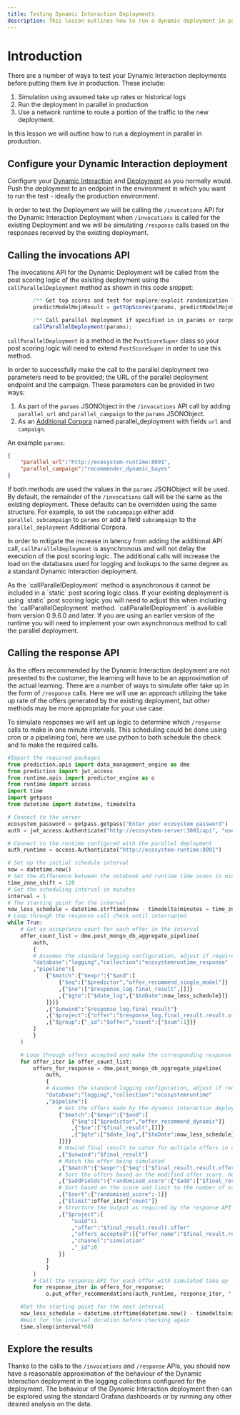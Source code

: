 ```yaml
---
title: Testing Dynamic Interaction Deployments
description: This lesson outlines how to run a dynamic deployment in parallel in production.
---
```


# Introduction
There are a number of ways to test your Dynamic Interaction deployments before putting them live in production. These include:
1. Simulation using assumed take up rates or historical logs
2. Run the deployment in parallel in production
3. Use a network runtime to route a portion of the traffic to the new deployment.

In this lesson we will outline how to run a deployment in parallel in production.

## Configure your Dynamic Interaction deployment
Configure your [Dynamic Interaction](/docs/configuration/dynamic/) and [Deployment](/docs/configuration/deployment/) as you normally would. Push the deployment to an endpoint in the environment in which you want to run the test - ideally the production environment.

In order to test the Deployment we will be calling the `/invocations` API for the Dynamic Interaction Deployment when `/invocations` is called for the existing Deployment and we will be simulating `/response` calls based on the responses received by the existing deployment.

## Calling the invocations API
The invocations API for the Dynamic Deployment will be called from the post scoring logic of the existing deployment using the `callParallelDeployment` method as shown in this code snippet:
```java
        /** Get top scores and test for explore/exploit randomization */
        predictModelMojoResult = getTopScores(params, predictModelMojoResult);

        /** Call parallel deployment if specified in in_params or corpora */
        callParallelDeployment(params);
```
`callParallelDeployment` is a method in the `PostScoreSuper` class so your post scoring logic will need to extend `PostScoreSuper` in order to use this method.

In order to successfully make the call to the parallel deployment two parameters need to be provided; the URL of the parallel deployment endpoint and the campaign. These parameters can be provided in two ways:
1. As part of the `params` JSONObject in the `/invocations` API call by adding `parallel_url` and `parallel_campaign` to the `params` JSONObject.
2. As an [Additional Corpora](/docs/configuration/deployment/parameters/) named parallel_deployment with fields `url` and `campaign`.

An example ```params```:
```json
{
    "parallel_url":"http://ecosystem-runtime:8091",
    "parallel_campaign":"recommender_dynamic_bayes"
}
```

If both methods are used the values in the `params` JSONObject will be used. By default, the remainder of the `/invocations` call will be the same as the existing deployment. These defaults can be overridden using the same structure. For example, to set the `subcampaign` either add `parallel_subcampaign` to `params` or add a field `subcampaign` to the `parallel_deployment` Additional Corpora.

In order to mitigate the increase in latency from adding the additional API call, `callParallelDeployment` is asynchronous and will not delay the execution of the post scoring logic. The additional calls will increase the load on the databases used for logging and lookups to the same degree as a standard Dynamic Interaction deployment.

<Callout type="tip" title="Note">
As the `callParallelDeployment` method is asynchronous it cannot be included in a `static` post scoring logic class. If your existing deployment is using `static` post scoring logic you will need to adjust this when including the `callParallelDeployment` method.
</Callout>

<Callout type="tip" title="Note">
`callParallelDeployment` is available from version 0.9.6.0 and later. If you are using an earlier version of the runtime you will need to implement your own asynchronous method to call the parallel deployment.
</Callout>

## Calling the response API
As the offers recommended by the Dynamic Interaction deployment are not presented to the customer, the learning will have to be an approximation of the actual learning. There are a number of ways to simulate offer take up in the form of `/response` calls. Here we will use an approach utilizing the take up rate of the offers generated by the existing deployment, but other methods may be more appropriate for your use case.

To simulate responses we will set up logic to determine which `/response` calls to make in one minute intervals. This scheduling could be done using cron or a pipelining tool, here we use python to both schedule the check and to make the required calls.
```python
#Import the required packages
from prediction.apis import data_management_engine as dme
from prediction import jwt_access
from runtime.apis import predictor_engine as o
from runtime import access
import time
import getpass
from datetime import datetime, timedelta

# Connect to the server
ecosystem_password = getpass.getpass("Enter your ecosystem password")
auth = jwt_access.Authenticate("http://ecosystem-server:3001/api", "user@ecosystem.ai", ecosystem_password)

# Connect to the runtime configured with the parallel deployment
auth_runtime = access.Authenticate("http://ecosystem-runtime:8091")

# Set up the initial schedule interval
now = datetime.now()
# Set the difference between the notebook and runtime time zones in minutes
time_zone_shift = 120
# Set the scheduling interval in minutes
interval = 1
# The starting point for the interval
now_less_schedule = datetime.strftime(now - timedelta(minutes = time_zone_shift+interval),"%Y-%m-%d %H:%M:%S")
# Loop through the response call check until interrupted
while True:
    # Get an acceptance count for each offer in the interval
    offer_count_list = dme.post_mongo_db_aggregate_pipeline(
        auth,
        {
        # Assumes the standard logging configuration, adjust if required
        "database":"logging","collection":"ecosystemruntime_response"
        ,"pipeline":[
            {"$match":{"$expr":{"$and":[
                {"$eq":["$predictor","offer_recommend_single_model"]}
                ,{"$ne":["$response_log.final_result",[]]}
                ,{"$gte":["$date_log",{"$toDate":now_less_schedule}]}
            ]}}}
            ,{"$unwind":"$response_log.final_result"}
            ,{"$project":{"offer":"$response_log.final_result.result.offer","_id":0}}
            ,{"$group":{"_id":"$offer","count":{"$sum":1}}}
        ]
        }
    )

    # Loop through offers accepted and make the corresponding response calls
    for offer_iter in offer_count_list:
        offers_for_response = dme.post_mongo_db_aggregate_pipeline(
            auth,
            {
            # Assumes the standard logging configuration, adjust if required
            "database":"logging","collection":"ecosystemruntime"
            ,"pipeline":[
                # Get the offers made by the dynamic interaction deployment
                {"$match":{"$expr":{"$and":[
                    {"$eq":["$predictor","offer_recommend_dynamic"]}
                    ,{"$ne":["$final_result",[]]}
                    ,{"$gte":["$date_log",{"$toDate":now_less_schedule}]}
                ]}}}
                # Unwind final result to cater for multiple offers in a sinlge response
                ,{"$unwind":"$final_result"}
                # Match the offer being simulated
                ,{"$match":{"$expr":{"$eq":["$final_result.result.offer",offer_iter["_id"]]}}}
                # Sort the offers based on the modified offer score. Here we have added some random noise, this can be removed if not required
                ,{"$addFields":{"randomised_score":{"$add":["$final_result.result.modified_offer_score",{"$divide":[{"$rand":{}},20]}]}}}
                # Sort based on the score and limit to the number of offers accepted. Note that if the number of times the offer has been recommended by the dynamic interaction deployment is less than the number made by the existing deployment, then the result will be less than offer_iter["count"]
                ,{"$sort":{"randomised_score":-1}}
                ,{"$limit":offer_iter["count"]}
                # Structure the output as required by the response API
                ,{"$project":{
                    "uuid":1
                    ,"offer":"$final_result.result.offer"
                    ,"offers_accepted":[{"offer_name":"$final_result.result.offer"}]
                    ,"channel":"simulation"
                    ,"_id":0
                }}
            ]
            }
        )
        # Call the response API for each offer with simulated take up
        for response_iter in offers_for_response:
            o.put_offer_recommendations(auth_runtime, response_iter, " ")

    #Set the starting point for the next interval
    now_less_schedule = datetime.strftime(datetime.now() - timedelta(minutes = time_zone_shift),"%Y-%m-%d %H:%M:%S")
    #Wait for the interval duration before checking again
    time.sleep(interval*60)
```

## Explore the results
Thanks to the calls to the `/invocations` and `/response` APIs, you should now have a reasonable approximation of the behaviour of the Dynamic Interaction deployment in the logging collections configured for the deployment. The behaviour of the Dynamic Interaction deployment then can be explored using the standard Grafana dashboards or by running any other desired analysis on the data.

